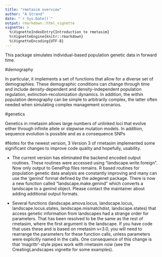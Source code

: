 ```yaml
---
title: "rmetasim overview"
author: "A Strand"
date: "`r Sys.Date()`"
output: rmarkdown::html_vignette
vignette: >
  %\VignetteIndexEntry{Introduction to rmetasim}
  %\VignetteEngine{knitr::rmarkdown}
  %\VignetteEncoding{UTF-8}
---
```


This package simulates individual-based population genetic data in
forward time. 


#demography


In particular, it implements a set of functions that allow for a
diverse set of demographies. These demographic conditions can change
through time and include density-dependent and density-independent
population regulation, extinction-recolonization dynamics.  In
addition, the within population demography can be simple to
arbitrarily complex, the latter often needed when simulating complex
management scenarios.

#genetics

Genetics in rmetasim allows large numbers of unlinked loci that evolve
either through infinite allele or stepwise mutation models.  In
addition, sequence evolution is possible and as a consequence SNPs

#Notes for the newest version, 3
Version 3 of rmetasim implemented some significant changes to improve
code quality and hopefully, usability.

  * The current version has eliminated the backend encoded output
  routines.  These routines were accessed using
  "landscape.write.foreign".  Now only output to GenePop files
  remains.  R based routines for population genetic data analysis are
  constantly improving and many can use the 'genind' format defined by
  the adegenet package.  There is now a new function called
  "landscape.make.genind" which converts a landscape to a genind
  object.  Please contact the maintainer about adding additional
  output formats.

  * Several functions (landscape.amova.locus, landscape.locus,
  landscape.locus.states, landscape.mismatchdist, landscape.states)
  that access genetic information from landscapes had a strange order
  for parameters.  That has been resolved to be the same as the rest
  of rmetasim, where the first argument is the landscape.  If you have
  code that uses these and is based on rmetasim v<3.0, you will need
  to rearrange the parameters for these function calls, unless
  parameters were explicitly named in the calls.
  One consequence of this change is that 'magrittr'-style pipes work with rmetasim now (see the CreatingLandscapes vignette for some examples).  
